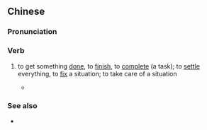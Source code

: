 ==Chinese==
{{zh-forms|alt=攪掂|2=settled}}

===Pronunciation===
{{zh-pron
|c=gaau2 dim6
|ca=y
|cat=v
}}

===Verb===
{{zh-verb}}

# {{lb|zh|Cantonese}} to get something [[done]], to [[finish]], to [[complete]] (a task); to [[settle]] everything, to [[fix]] a situation; to take care of a situation
#* {{zh-x|搞掂{dim6} 筆 入境 費|finish dealing with the immigration fees|C|ref={{w2|zh|許冠傑}} ({{w|Samuei Hui}}), {{lang|zh|賣身契}}}}

===See also===
* {{zh-l|搞定}}
